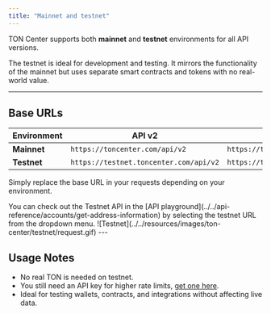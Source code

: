 ```yaml
---
title: "Mainnet and testnet"
---
```


TON Center supports both **mainnet** and **testnet** environments for all API versions.

The testnet is ideal for development and testing. It mirrors the functionality of the mainnet but uses separate smart contracts and tokens with no real-world value.

---

## Base URLs

| Environment | API v2 | API v3 |
|-------------|--------|--------|
| **Mainnet** | `https://toncenter.com/api/v2` | `https://toncenter.com/api/v3` |
| **Testnet** | `https://testnet.toncenter.com/api/v2` | `https://testnet.toncenter.com/api/v3` |

Simply replace the base URL in your requests depending on your environment.

<Note>
You can check out the Testnet API in the [API playground](../../api-reference/accounts/get-address-information) by selecting the testnet URL from the dropdown menu.
![Testnet](../../resources/images/ton-center/testnet/request.gif)
</Note>
---

## Usage Notes

- No real TON is needed on testnet.
- You still need an API key for higher rate limits, [get one here](https://t.me/toncenter).
- Ideal for testing wallets, contracts, and integrations without affecting live data.
